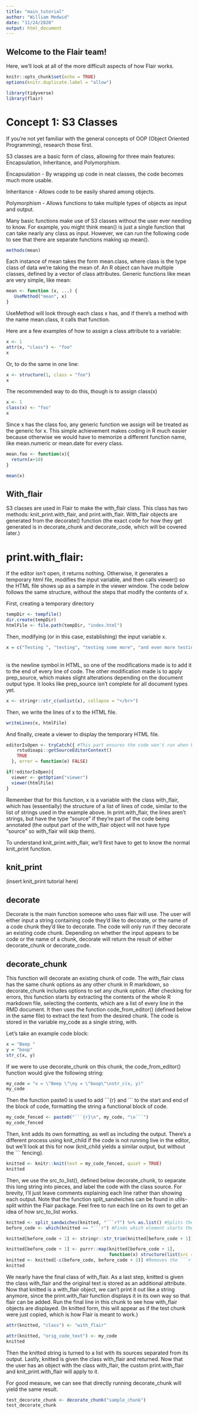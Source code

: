 ```yaml
---
title: "main_tutorial"
author: "William Medwid"
date: "11/24/2020"
output: html_document
---
```


## Welcome to the Flair team!

Here, we'll look at all of the more difficult aspects of how Flair works.

```r
knitr::opts_chunk$set(echo = TRUE)
options(knitr.duplicate.label = "allow")
```

```r
library(tidyverse)
library(flair)
```


# Concept 1: S3 Classes

If you're not yet familiar with the general concepts of OOP (Object Oriented Programming), research those first.

S3 classes are a basic form of class, allowing for three main features: Encapsulation, Inheritance, and Polymorphism.

Encapsulation - By wrapping up code in neat classes, the code becomes much more usable.

Inheritance - Allows code to be easily shared among objects.

Polymorphism - Allows functions to take multiple types of objects as input and output.

Many basic functions make use of S3 classes without the user ever needing to know. For example, you might think mean() is just a single function that can take nearly any class as input. However, we can run the following code to see that there are separate functions making up mean().

```r
methods(mean)
```

Each instance of mean takes the form mean.class, where class is the type class of data we're taking the mean of. An R object can have multiple classes, defined by a vector of class attributes. Generic functions like mean are very simple, like mean:

```r
mean <- function (x, ...) {
   UseMethod("mean", x)
}
```

UseMethod will look through each class x has, and if there's a method with the name mean.class, it calls that function.

Here are a few examples of how to assign a class attribute to a variable:

```r
x <- 1
attr(x, "class") <- "foo"
x
```

Or, to do the same in one line:

```r
x <- structure(1, class = "foo")
x
```

The recommended way to do this, though is to assign class(x)

```r
x <- 1
class(x) <- "foo"
x
```

Since x has the class foo, any generic function we assign will be treated as the generic for x. This simple achievement makes coding in R much easier because otherwise we would have to memorize a different function name, like mean.numeric or mean.date for every class. 

```r
mean.foo <- function(x){
  return(x+10)
}

mean(x)
```

## With_flair

S3 classes are used in Flair to make the with_flair class. This class has two methods: knit_print.with_flair, and print.with_flair. With_flair objects are generated from the decorate() function (the exact code for how they get generated is in decorate_chunk and decorate_code, which will be covered later.)

# print.with_flair: 

If the editor isn't open, it returns nothing. Otherwise, it generates a temporary html file, modifies the input variable, and then calls viewer() so the HTML file shows  up as a sample in the viewer window. The code below follows the same structure, without the steps that modify the contents of x.

First, creating a temporary directory
```r
tempDir <- tempfile()
dir.create(tempDir)
htmlFile <- file.path(tempDir, "index.html")
```

Then, modifying (or in this case, establishing) the input variable x. 
```r
x = c("Testing ", "testing", "testing some more", "and even more testing")
```

</br> is the newline symbol in HTML, so one of the modifications made is to add it to the end of every line of code. The other modification made is to apply prep_source, which makes slight alterations depending on the document output type. It looks like prep_source isn't complete for all document types yet. 
```r
x <- stringr::str_c(unlist(x), collapse = "</br>")
```

Then, we write the lines of x to the HTML file.
```r
writeLines(x, htmlFile)
```

And finally, create a viewer to display the temporary HTML file.
```r
editorIsOpen <- tryCatch({ #This part ensures the code won't run when knitting, but will run in Rstudio.
    rstudioapi::getSourceEditorContext()
    TRUE
  }, error = function(e) FALSE)

if(!editorIsOpen){
  viewer <- getOption("viewer")
  viewer(htmlFile)
}
```

Remember that for this function, x is a variable with the class with_flair, which has (essentially) the structure of a list of lines of code, similar to the list of strings used in the example above. In print.with_flair, the lines aren't strings, but have the type "source" if they're part of the code being annotated (the output part of the with_flair object will not have type "source" so with_flair will skip them).


To understand knit_print.with_flair, we'll first have to get to know the normal knit_print function.

## knit_print

(insert knit_print tutorial here)

## decorate

Decorate is the main function someone who uses flair will use. The user will either input a string containing code they'd like to decorate, or the name of a code chunk they'd like to decorate. The code will only run if they decorate an existing code chunk. Depending on whether the input appears to be code or the name of a chunk, decorate will return the result of either decorate_chunk or decorate_code.

## decorate_chunk

This function will decorate an existing chunk of code. The with_flair class has the same chunk options as any other chunk in R markdown, so decorate_chunk includes options to set any chunk option. After checking for errors, this function starts by extracting the contents of the whole R markdown file, selecting the contents, which are a list of every line in the RMD document. It then uses the function code_from_editor() (defined below in the same file) to extract the text from the desired chunk. The code is stored in the variable my_code as a single string, with.



Let's take an example code block:

```r
x = "Beep "
y = "boop"
str_c(x, y)
```
If we were to use decorate_chunk on this chunk, the code_from_editor() function would give the following string:
```r
my_code = "x = \"Beep \"\ny = \"boop\"\nstr_c(x, y)"
my_code
```

Then the function paste0 is used to add \```{r} and \``` to the start and end of the block of code, formatting the string a functional block of code.
```r
my_code_fenced <- paste0("```{r}\n", my_code, "\n```")
my_code_fenced
```

Then, knit adds its own formatting, as well as including the output. There's a different process using knit_child if the code is not running live in the editor, but we'll look at this for now (knit_child yields a similar output, but without the ``` fencing).

```r
knitted <- knitr::knit(text = my_code_fenced, quiet = TRUE)
knitted
```

Then, we use the src_to_list(), defined below decorate_chunk, to separate this long string into pieces, and label the code with the class source. For brevity, I'll just leave comments explaining each line rather than showing each output. Note that the function split_sandwiches can be found in utils-split within the Flair package. Feel free to run each line on its own to get an idea of how src_to_list works.

```r
knitted <- split_sandwiches(knitted, "```r?") %>% as.list() #Splits the code into separate chunks along ``` fencing. 
before_code <- which(knitted == "```r") #Finds which element starts the code chunk. In this case (maybe all cases?) it's the second.

knitted[before_code + 1] <- stringr::str_trim(knitted[before_code + 1]) #Trims the newlines off the end of the code string (code starts after the ```r)

knitted[before_code + 1] <- purrr::map(knitted[before_code + 1],
                                       function(x) structure(list(src = x), class = "source")) #Gives the code the class source.
knitted <- knitted[-c(before_code, before_code + 2)] #Removes the ```r before the source text and the ``` after the code
knitted
```

We nearly have the final class of with_flair. As a last step, knitted is given the class with_flair and the original text is stored as an additional attribute. Now that knitted is a with_flair object, we can't print it out like a string anymore, since the print.with_flair function displays it in its own way so that flair can be added. Run the final line in this chunk to see how with_flair objects are displayed. (In knitted form, this will appear as if the test chunk were just copied, which is how Flair is meant to work.)
```r
attr(knitted, "class") <- "with_flair"

attr(knitted, "orig_code_text") <- my_code
knitted
```


Then the knitted string is turned to a list with its sources separated from its output. Lastly, knitted is given the class with_flair and returned. Now that the user has an object with the class with_flair, the custom print.with_flair and knit_print.with_flair will apply to it.

For good measure, we can see that directly running decorate_chunk will yield the same result.
```r
test_decorate_chunk <- decorate_chunk("sample_chunk")
test_decorate_chunk
```

